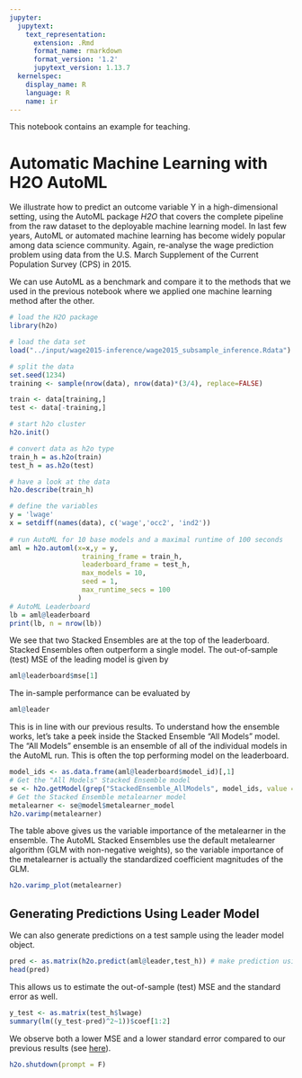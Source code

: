 ```yaml
---
jupyter:
  jupytext:
    text_representation:
      extension: .Rmd
      format_name: rmarkdown
      format_version: '1.2'
      jupytext_version: 1.13.7
  kernelspec:
    display_name: R
    language: R
    name: ir
---
```


This notebook contains an example for teaching.



# Automatic Machine Learning with H2O AutoML 


We illustrate how to predict an outcome variable Y in a high-dimensional setting, using the AutoML package *H2O* that covers the complete pipeline from the raw dataset to the deployable machine learning model. In last few years, AutoML or automated machine learning has become widely popular among data science community. Again, re-analyse the wage prediction problem using data from the U.S. March Supplement of the Current Population Survey (CPS) in 2015.


We can use AutoML as a benchmark and compare it to the methods that we used in the previous notebook where we applied one machine learning method after the other.

```r
# load the H2O package
library(h2o)
```

```r
# load the data set
load("../input/wage2015-inference/wage2015_subsample_inference.Rdata")

# split the data
set.seed(1234)
training <- sample(nrow(data), nrow(data)*(3/4), replace=FALSE)

train <- data[training,]
test <- data[-training,]
```

```r
# start h2o cluster
h2o.init()
```

```r
# convert data as h2o type
train_h = as.h2o(train)
test_h = as.h2o(test)

# have a look at the data
h2o.describe(train_h)
```

```r
# define the variables
y = 'lwage'
x = setdiff(names(data), c('wage','occ2', 'ind2'))
            
# run AutoML for 10 base models and a maximal runtime of 100 seconds
aml = h2o.automl(x=x,y = y,
                  training_frame = train_h,
                  leaderboard_frame = test_h,
                  max_models = 10,
                  seed = 1,
                  max_runtime_secs = 100
                 )
# AutoML Leaderboard
lb = aml@leaderboard
print(lb, n = nrow(lb))
```

We see that two Stacked Ensembles are at the top of the leaderboard. Stacked Ensembles often outperform a single model. The out-of-sample (test) MSE of the leading model is given by

```r
aml@leaderboard$mse[1]
```

The in-sample performance can be evaluated by

```r
aml@leader
```

This is in line with our previous results. To understand how the ensemble works, let's take a peek inside the Stacked Ensemble "All Models" model.  The "All Models" ensemble is an ensemble of all of the individual models in the AutoML run.  This is often the top performing model on the leaderboard.

```r
model_ids <- as.data.frame(aml@leaderboard$model_id)[,1]
# Get the "All Models" Stacked Ensemble model
se <- h2o.getModel(grep("StackedEnsemble_AllModels", model_ids, value = TRUE)[1])
# Get the Stacked Ensemble metalearner model
metalearner <- se@model$metalearner_model
h2o.varimp(metalearner)
```

The table above gives us the variable importance of the metalearner in the ensemble. The AutoML Stacked Ensembles use the default metalearner algorithm (GLM with non-negative weights), so the variable importance of the metalearner is actually the standardized coefficient magnitudes of the GLM. 


```r
h2o.varimp_plot(metalearner)
```

## Generating Predictions Using Leader Model

We can also generate predictions on a test sample using the leader model object.

```r
pred <- as.matrix(h2o.predict(aml@leader,test_h)) # make prediction using x data from the test sample
head(pred)
```

This allows us to estimate the out-of-sample (test) MSE and the standard error as well.

```r
y_test <- as.matrix(test_h$lwage)
summary(lm((y_test-pred)^2~1))$coef[1:2]
```

We observe both a lower MSE and a lower standard error compared to our previous results (see [here](https://www.kaggle.com/janniskueck/pm3-notebook-newdata)).

```r
h2o.shutdown(prompt = F)
```
